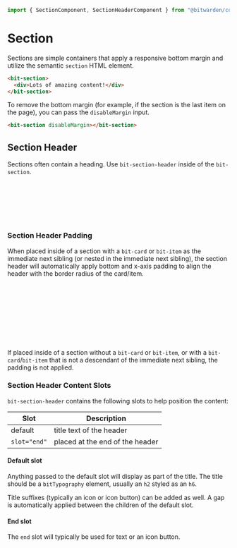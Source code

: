 

<Meta of={stories} />

```ts
import { SectionComponent, SectionHeaderComponent } from "@bitwarden/components";
```

# Section

Sections are simple containers that apply a responsive bottom margin and utilize the semantic
`section` HTML element.

```html
<bit-section>
  <div>Lots of amazing content!</div>
</bit-section>
```

To remove the bottom margin (for example, if the section is the last item on the page), you can pass
the `disableMargin` input.

```html
<bit-section disableMargin></bit-section>
```

<Canvas of={stories.Default} />

## Section Header

Sections often contain a heading. Use `bit-section-header` inside of the `bit-section`.

```html
<bit-section>
  <bit-section-header>
    <h1 bitTypography="h1">I'm a section header</h1>
  </bit-section-header>
  <div>Section content here!</div>
</bit-section>
```

### Section Header Padding

When placed inside of a section with a `bit-card` or `bit-item` as the immediate next sibling (or
nested in the immediate next sibling), the section header will automatically apply bottom and x-axis
padding to align the header with the border radius of the card/item.

```html
<bit-section>
  <bit-section-header>
    <h2 bitTypography="h6">I'm a section header</h2>
    <button bitIconButton="bwi-star" size="small" slot="end"></button>
  </bit-section-header>
  <bit-card>
    <h3 bitTypography="h3">I'm card content</h3>
  </bit-card>
</bit-section>
```

<Canvas of={stories.HeaderWithPadding} />

If placed inside of a section without a `bit-card` or `bit-item`, or with a `bit-card`/`bit-item`
that is not a descendant of the immediate next sibling, the padding is not applied.

<Canvas of={stories.HeaderWithoutPadding} />

### Section Header Content Slots

`bit-section-header` contains the following slots to help position the content:

| Slot         | Description                     |
| ------------ | ------------------------------- |
| default      | title text of the header        |
| `slot="end"` | placed at the end of the header |

#### Default slot

Anything passed to the default slot will display as part of the title. The title should be a
`bitTypography` element, usually an `h2` styled as an `h6`.

Title suffixes (typically an icon or icon button) can be added as well. A gap is automatically
applied between the children of the default slot.

<Canvas of={stories.HeaderVariants} />

#### End slot

The `end` slot will typically be used for text or an icon button.

<Canvas of={stories.HeaderEndSlotVariants} />
